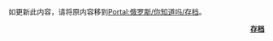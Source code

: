 <noinclude>如更新此内容，请将原内容移到[[Portal:俄罗斯/你知道吗/存档|Portal:俄罗斯/你知道吗/存档]]。</noinclude>{{dyk/auto
| 0 = '''[[俄国驻伊犁领事馆|俄国和苏联驻新疆的哪一间外事机构]]'''曾先后由于[[塔城贸易圈事件|塔城贸易圈事件]]、[[伊塔事件|伊塔事件]]的发生而关闭？
| p0 = Old_Russian_consulate_in_Gulja-2.jpg
| 1 = 中俄《北京条约》與《伊犁条约》签订后，俄国在新疆[[喀什噶尔|喀什噶尔]]建立了'''[[俄国驻喀什噶尔领事馆|什么外事机构]]'''？
| p1 = Former_Russian_Consulate.jpg
| 2 = 俄罗斯帝国时期的外交政策'''[[俄罗斯帝国外交政策|是怎样的]]'''？
| p2 = 
| 3 = '''[[宇宙1408号|哪颗信号情报监控卫星]]'''在2021年11月15日被俄罗斯反卫星武器击毁，而由此产生的太空碎片对[[国际空间站|国际空间站]]产生威胁？
| p3 = 
| 4 = 1942年8月9日，深陷重围的蘇聯[[圣彼得堡|列宁格勒]]举办了'''[[肖斯塔科维奇第7号交响曲在列宁格勒的首演|什麼文化活动]]'''，大大鼓舞了世界反法西斯斗争的士气？
| p4 = 
| 5 = 1936年1月28日号的《[[真理报|真理报]]》所刊'''[[混乱代替了音乐|哪一篇社论]]'''猛烈批判了事业正盛的作曲家[[肖斯塔科维奇|肖斯塔科维奇]]，也成为苏联当年文化审查的著名例证？
| p5 = 
}}
<div align="right">
'''[[Portal:俄罗斯/你知道吗/存档|存档]]'''
</div>